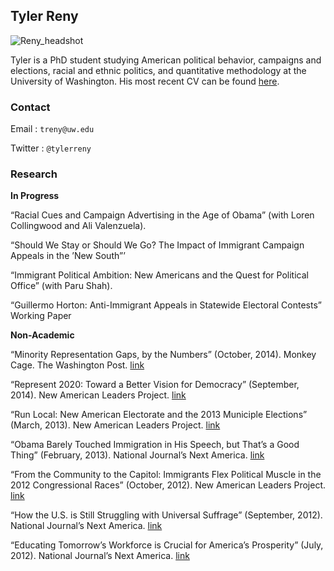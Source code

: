 Tyler Reny
------

<img src="/Users/treny/Dropbox/Website/Images/headshot2.jpg" alt="Reny_headshot" >

Tyler is a PhD student studying American political behavior, campaigns and elections, racial and ethnic politics, and quantitative methodology at the University of Washington. His most recent CV can be found [here](https://www.dropbox.com/s/12lqvveeloqpdm8/Academic_CV_9-23-14.pdf?dl=0).

<h3>Contact</h3>

Email : `treny@uw.edu` 

Twitter : `@tylerreny`

<h3>Research</h3>

**In Progress**

“Racial Cues and Campaign Advertising in the Age of Obama” (with Loren Collingwood and Ali Valenzuela).

“Should We Stay or Should We Go? The Impact of Immigrant Campaign Appeals in the ’New South”’

“Immigrant Political Ambition: New Americans and the Quest for Political Office” (with Paru Shah).

“Guillermo Horton: Anti-Immigrant Appeals in Statewide Electoral Contests” Working Paper

**Non-Academic**

“Minority Representation Gaps, by the Numbers” (October, 2014). Monkey Cage. The Washington Post. [link](http://wapo.st/ZGQntG)

“Represent 2020: Toward a Better Vision for Democracy” (September, 2014). New American Leaders Project. [link](http://bit.ly/1tLsVcV)

“Run Local: New American Electorate and the 2013 Municiple Elections” (March, 2013). New American Leaders Project. [link](http://bit.ly/WKwtGR)

“Obama Barely Touched Immigration in His Speech, but That’s a Good Thing” (February, 2013). National Journal’s Next America. [link](http://bit.ly/12R7lVG)

“From the Community to the Capitol: Immigrants Flex Political Muscle in the 2012 Congressional Races” (October, 2012). New American Leaders Project. [link](http://bit.ly/RLVzVF)

“How the U.S. is Still Struggling with Universal Suffrage” (September, 2012). National Journal’s Next America. [link](http://bit.ly/UDAUpD)

“Educating Tomorrow’s Workforce is Crucial for America’s Prosperity” (July, 2012). National Journal’s Next America. [link](http://bit.ly/NCHoyf)

 






